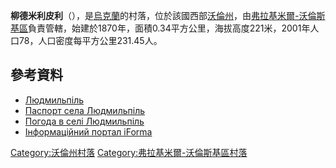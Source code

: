 {{coord|50|52|47|N|24|26|51|E|scale:30000|display=title}}

'''柳德米利皮利'''（{{lang-uk|Людмильпіль}}），是[[烏克蘭|烏克蘭]]的村落，位於該國西部[[沃倫州|沃倫州]]，由[[弗拉基米爾-沃倫斯基區|弗拉基米爾-沃倫斯基區]]負責管轄，始建於1870年，面積0.34平方公里，海拔高度221米，2001年人口78，人口密度每平方公里231.45人。

==參考資料==
* [http://gska2.rada.gov.ua/pls/z7502/A005?rdat1=21.03.2008&rf7571=4707 Людмильпіль]{{dead link|date=2018年3月 |bot=InternetArchiveBot |fix-attempted=yes }}
* [https://web.archive.org/web/20140313000724/http://www.vvadm.gov.ua/ukr/miscevi%20rady/krasnostav.html Паспорт села Людмильпіль]
* [http://weather.in.ua/ua/volynskaja/14220 Погода в селі Людмильпіль] {{Wayback|url=http://weather.in.ua/ua/volynskaja/14220 |date=20200928101000 }}
* [https://web.archive.org/web/20100125080655/http://old.iforma.com.ua/classifiers/uk/koatuu Інформаційний портал iForma]

[[Category:沃倫州村落|Category:沃倫州村落]]
[[Category:弗拉基米爾-沃倫斯基區村落|Category:弗拉基米爾-沃倫斯基區村落]]


{{Volyn-geo-stub}}
